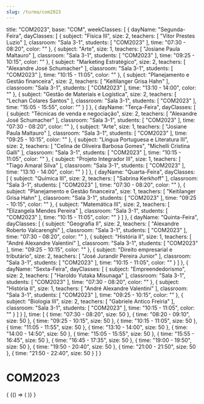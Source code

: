 ```yaml
---
slug: /turma/com2023
---
```

  title: "COM2023",
  base: "COM",
  weekClasses: [
    {
      dayName: "Segunda-Feira",
      dayClasses: [
        {
          subject: "Física III",
          size: 2,
          teachers: [
            "Vitor Prestes Luzio"
          ],
          classroom: "Sala 3-1",
          students: [
            "COM2023"
          ],
          time: "07:30 - 08:20",
          color: ""
        },
        {
          subject: "Arte",
          size: 1,
          teachers: [
            "Josiane Paula Maltauro"
          ],
          classroom: "Sala 3-1",
          students: [
            "COM2023"
          ],
          time: "09:25 - 10:15",
          color: ""
        },
        {
          subject: "Marketing Estratégico",
          size: 2,
          teachers: [
            "Alexandre José Schumacher"
          ],
          classroom: "Sala 3-1",
          students: [
            "COM2023"
          ],
          time: "10:15 - 11:05",
          color: ""
        },
        {
          subject: "Planejamento e Gestão financeira",
          size: 2,
          teachers: [
            "Keitilanger Grisa Hahn"
          ],
          classroom: "Sala 3-1",
          students: [
            "COM2023"
          ],
          time: "13:10 - 14:00",
          color: ""
        },
        {
          subject: "Gestão de Materiais e Logística",
          size: 2,
          teachers: [
            "Lechan Colares Santos"
          ],
          classroom: "Sala 3-1",
          students: [
            "COM2023"
          ],
          time: "15:05 - 15:55",
          color: ""
        }
      ]
    },
    {
      dayName: "Terça-Feira",
      dayClasses: [
        {
          subject: "Técnicas de venda e negociação",
          size: 2,
          teachers: [
            "Alexandre José Schumacher"
          ],
          classroom: "Sala 3-1",
          students: [
            "COM2023"
          ],
          time: "07:30 - 08:20",
          color: ""
        },
        {
          subject: "Arte",
          size: 1,
          teachers: [
            "Josiane Paula Maltauro"
          ],
          classroom: "Sala 3-1",
          students: [
            "COM2023"
          ],
          time: "09:25 - 10:15",
          color: ""
        },
        {
          subject: "Língua Portuguesa e Literatura III",
          size: 2,
          teachers: [
            "Celina de Oliveira Barbosa Gomes",
            "Michelli Cristina Galli"
          ],
          classroom: "Sala 3-1",
          students: [
            "COM2023"
          ],
          time: "10:15 - 11:05",
          color: ""
        },
        {
          subject: "Projeto Integrador III",
          size: 1,
          teachers: [
            "Tiago Amaral Silva"
          ],
          classroom: "Sala 3-1",
          students: [
            "COM2023"
          ],
          time: "13:10 - 14:00",
          color: ""
        }
      ]
    },
    {
      dayName: "Quarta-Feira",
      dayClasses: [
        {
          subject: "Química III",
          size: 2,
          teachers: [
            "Sabrina Kerkhoff"
          ],
          classroom: "Sala 3-1",
          students: [
            "COM2023"
          ],
          time: "07:30 - 08:20",
          color: ""
        },
        {
          subject: "Planejamento e Gestão financeira",
          size: 1,
          teachers: [
            "Keitilanger Grisa Hahn"
          ],
          classroom: "Sala 3-1",
          students: [
            "COM2023"
          ],
          time: "09:25 - 10:15",
          color: ""
        },
        {
          subject: "Matemática III",
          size: 2,
          teachers: [
            "Elizangela Mendes Pereira"
          ],
          classroom: "Sala 3-1",
          students: [
            "COM2023"
          ],
          time: "10:15 - 11:05",
          color: ""
        }
      ]
    },
    {
      dayName: "Quinta-Feira",
      dayClasses: [
        {
          subject: "Geografia II",
          size: 2,
          teachers: [
            "Alexandre Roberto Valcarenghi"
          ],
          classroom: "Sala 3-1",
          students: [
            "COM2023"
          ],
          time: "07:30 - 08:20",
          color: ""
        },
        {
          subject: "História II",
          size: 1,
          teachers: [
            "André Alexandre Valentini"
          ],
          classroom: "Sala 3-1",
          students: [
            "COM2023"
          ],
          time: "09:25 - 10:15",
          color: ""
        },
        {
          subject: "Direito empresarial e tributário",
          size: 2,
          teachers: [
            "José Jurandir Pereira Junior"
          ],
          classroom: "Sala 3-1",
          students: [
            "COM2023"
          ],
          time: "10:15 - 11:05",
          color: ""
        }
      ]
    },
    {
      dayName: "Sexta-Feira",
      dayClasses: [
        {
          subject: "Empreendedorismo",
          size: 2,
          teachers: [
            "Haroldo Yutaka Misunaga"
          ],
          classroom: "Sala 3-1",
          students: [
            "COM2023"
          ],
          time: "07:30 - 08:20",
          color: ""
        },
        {
          subject: "História II",
          size: 1,
          teachers: [
            "André Alexandre Valentini"
          ],
          classroom: "Sala 3-1",
          students: [
            "COM2023"
          ],
          time: "09:25 - 10:15",
          color: ""
        },
        {
          subject: "Biologia III",
          size: 2,
          teachers: [
            "Gabriele Antico Freiria"
          ],
          classroom: "Sala 3-1",
          students: [
            "COM2023"
          ],
          time: "10:15 - 11:05",
          color: ""
        }
      ]
    }
  ],
  time: [
    {
      time: "07:30 - 08:20",
      size: 50
    },
    {
      time: "08:20 - 09:10",
      size: 50
    },
    {
      time: "09:25 - 10:15",
      size: 50
    },
    {
      time: "10:15 - 11:05",
      size: 50
    },
    {
      time: "11:05 - 11:55",
      size: 50
    },
    {
      time: "13:10 - 14:00",
      size: 50
    },
    {
      time: "14:00 - 14:50",
      size: 50
    },
    {
      time: "15:05 - 15:55",
      size: 50
    },
    {
      time: "15:55 - 16:45",
      size: 50
    },
    {
      time: "16:45 - 17:35",
      size: 50
    },
    {
      time: "19:00 - 19:50",
      size: 50
    },
    {
      time: "19:50 - 20:40",
      size: 50
    },
    {
      time: "21:00 - 21:50",
      size: 50
    },
    {
      time: "21:50 - 22:40",
      size: 50
    }
  ]
}

# COM2023

<div>
  {
    <BrowserOnly>
      {() => (
        <Grid
          title={data.title}
          weekClasses={data.weekClasses}
          time={data.time}
        />
      )}
    </BrowserOnly>
  }
</div>
